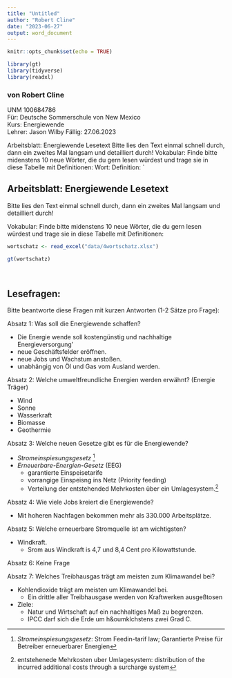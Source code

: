 ```yaml
---
title: "Untitled"
author: "Robert Cline"
date: "2023-06-27"
output: word_document
---
```


```r
knitr::opts_chunk$set(echo = TRUE) 

library(gt)
library(tidyverse)
library(readxl)
```


### von Robert Cline
UNM 100684786  
F&uuml;r:  Deutsche Sommerschule von New Mexico  
Kurs:  Energiewende  
Lehrer:  Jason Wilby
F&auml;llig:  27.06.2023 




Arbeitsblatt: Energiewende Lesetext
Bitte lies den Text einmal schnell durch, dann ein zweites Mal langsam und detailliert durch!
Vokabular:
Finde bitte midenstens 10 neue Wörter, die du gern lesen würdest und trage sie in diese Tabelle mit Definitionen:
Wort:	Definition:
	`

	
	
## Arbeitsblatt: Energiewende Lesetext
Bitte lies den Text einmal schnell durch, dann ein zweites Mal langsam und detailliert durch!


Vokabular:
Finde bitte midenstens 10 neue Wörter, die du gern lesen würdest und trage sie in diese Tabelle mit Definitionen:

	

```r

wortschatz <- read_excel("data/4wortschatz.xlsx")

gt(wortschatz)
```	
	
<br>

## Lesefragen:

Bitte beantworte diese Fragen mit kurzen Antworten (1-2 Sätze pro Frage): 


Absatz 1: Was soll die Energiewende schaffen? 

* Die Energie wende soll kosteng&uuml;nstig und nachhaltige Energieversorgung'  
* neue Gesch&auml;ftsfelder er&ouml;ffnen.  
* neue Jobs und Wachstum ansto&szlig;en.  
* unabh&auml;ngig von &Ouml;l und Gas vom Ausland werden.



Absatz 2: Welche umweltfreundliche Energien werden erwähnt? (Energie Tr&auml;ger)

* Wind  
* Sonne  
* Wasserkraft  
* Biomasse  
* Geothermie  


Absatz 3: Welche neuen Gesetze gibt es für die Energiewende?

* *Stromeinspiesungsgesetz* ^[*Stromeinspiesungsgesetz*: Strom Feedin-tarif law; Garantierte Preise für Betreiber erneuerbarer Energien] 
* *Erneuerbare-Energien-Gesetz* (EEG)  
  - garantierte Einspeisetarife  
  - vorrangige Einspeisng ins Netz (Priority feeding)  
  - Verteilung der entstehended Mehrkosten &uuml;ber ein Umlagesystem.^[entstehenede Mehrkosten uber Umlagesystem: distribution of the incurred additional costs through a surcharge system]

Absatz 4: Wie viele Jobs kreiert die Energiewende?  

* Mit hoheren Nachfagen bekommen mehr als 330.000 Arbeitspl&auml;tze.

Absatz 5: Welche erneuerbare Stromquelle ist am wichtigsten?  

* Windkraft.  
  - Srom aus Windkraft is 4,7 und 8,4 Cent pro Kilowattstunde.  

Absatz 6: Keine Frage

Absatz 7: Welches Treibhausgas trägt am meisten zum Klimawandel bei?  

* Kohlendioxide tr&auml;gt am meisten um Klimawandel bei.  
  - Ein drittle aller Treibhausgase werden von Kraftwerken ausge&szlig;tosen

* Ziele:  
  - Natur und Wirtschaft auf ein nachhaltiges Ma&szlig; zu begrenzen.  
  - IPCC darf sich die Erde um h&oumklchstens zwei Grad C.
	
	
	
	
	